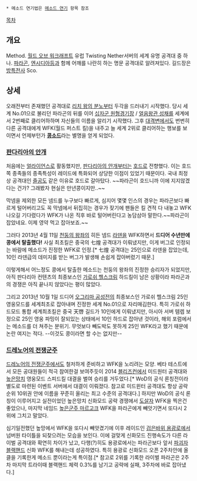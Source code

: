  * 메소드 연기법은 [[메소드 연기]] 항목 참조

[[목차]]
== 개요 ==
Method. [[월드 오브 워크래프트]] 유럽 Twisting Nether서버의 세계 유명 공격대 중 하나. [[파라곤(월드 오브 워크래프트)|파라곤]], [[엔시디아]]등과 함께 어깨를 나란히 하는 명문 공격대로 알려져있다. 길드장은 [[전사(월드 오브 워크래프트)/방어|방특전사]] Sco.

== 상세 ==
오래전부터 존재했던 공격대로 [[리치 왕의 분노]]부터 두각을 드러내기 시작했다. 당시 세계 No.01으로 불리던 파라곤의 뒤를 이어 [[십자군 원형경기장]] / [[얼음왕관 성채]]를 세계에서 2번째로 클리어하하며 자신들의 이름을 알리기 시작했다.  그후 [[대격변]]에서도 번번히 다른 공격대에게 WFK(월드 퍼스트 킬)을 내주고 늘 세계 2위로 클리어하는 행보를 보이면서 언제부턴가 '''[[콩]]소드'''라는 별명을 얻게 되었다.

=== [[판다리아의 안개]] ===
처음에는 [[얼라이언스(워크래프트)|얼라이언스]]로 활동했지만, [[판다리아의 안개]]부터는 [[호드(워크래프트)|호드]]로 전향했다. 이는 호드쪽 종족들의 종족특성이 레이드에 특화되어 상당한 이점이 있었기 때문이다. 국내 최정상 공격대인 [[즐거운 공격대|즐공]]도 같은 이유로 호드로 갈아탔다.  ~~파라곤이 호드니까 이에 지지않겠다는 건가? 그래봤자 현실은 만년콩이지만..~~

막넴을 제외한 모든 넴드를 누구보다 빠르게, 심지어 몇몇 인스의 경우는 파라곤보다 빠르게 털어버리고도 꼭 막넴에서 뒤집히는 경우가 잦기에 팬들은 킬 견적 다 내놓고 WFK 나오길 기다렸다가 WFK가 나온 직후 바로 털어버린다고 농담삼아 말한다.~~파라곤이 잡았네요. 이제 영약 먹고 잡아보죠.~~

그러다 2013년 4월 11일 [[천둥의 왕좌]]의 히든 넴드 [[라덴]]을 WFK하면서 '''드디어 수년만에 콩에서 탈출했다!''' 사실 최초킬은 중국의 七煌 공격대가 이뤄냈지만, 이게 버그로 인정되는 바람에 메소드가 진정한 WFK로 인정.[* 七煌 공격대는 25인으로 라덴을 잡았는데, 10인 라덴급의 데미지를 받는 버그가 발생해 손쉽게 잡아버렸기 때문.]

이렇게해서 어느정도 콩에서 탈출한 메소드는 천둥의 왕좌의 진정한 승리자가 되었지만, 아직 판다리아 컨텐츠의 최종보스인 [[가로쉬 헬스크림]] 하드킬이 남은 상황이라 파라곤과의 경쟁은 아직 끝나지 않았다는 평이 많았다.

그리고 2013년 10월 1일 드디어 [[오그리마 공성전]]의 최종보스인 가로쉬 헬스크림 25인 영웅모드를 세계최초로 잡아내며 진정한 세계 No.01으로 자리매김한다. 특히 가로쉬 하드모드 통합 세계최초킬은 중국 天啓 길드가 10인에게 이뤄냈지만, 아시아 서버 템렙 보정으로 25인 영웅 파밍이 잘되있는 상태에서 10인 하드로 잡아낸 것이라, 해외 포럼에서는 메소드를 더 쳐주는 분위기. 무엇보다 빼도박도 못하게 25인 WFK라고 했기 때문에 논란 여지는 적다. --이것도 콩이라면 할 수는 없지만--

=== [[드레노어의 전쟁군주]] ===
[[드레노어의 전쟁군주]]에서도 철저하게 준비하고 WFK을 노리려는 모양. 베타 테스트에서 모든 공대원들이 적극 참여한걸 보여주듯이 2014 [[블리즈컨]]에서 미드원터 공격대와 [[높은망치]] 영웅모드 스피드킬 대결을 벌여 승리를 거두었다.[* WoD의 공식 론칭전이라 별도로 마련된 이벤트 서버에서 대결이 이뤄졌다. 참고로 미드윈터 공격대도 항상 공략순위 10위권 안에 이름을 꾸준히 올리는 최고 수준의 공격대다.] 하지만 WoD의 공식 론칭이 이루어지고 실전이었던 높은망치 신화모드 공략 경쟁에서 [[도살자(월드 오브 워크래프트)|도살자]] WFK을 찍은건 좋았으나, 마지막 네임드 [[높은군주 마르고크]] WFK을 파라곤에게 빼앗기면서 또다시 2위에 그치고 말았다. 

심기일전했던 높망에서 WFK을 또다시 빼앗겼기에 이후 레이드인 [[검은바위 용광로]]에서 넘버원 타이틀을 되찾으려는 모습을 보인다. 이에 걸맞게 신화모드 진행속도가 다른 라이벌 공격대와 확연히 차이가 났고, 다행(?)히도 용광로에서는 파라곤보다 앞서 [[파괴자 블랙핸드]] 신화 WFK를 해내는데 성공하였다. 특히 용광로 신화모드 오픈 2주차안에 올클을 기록한게 메소드 뿐이라는게 특이점.[* 참고로 2위를 기록한 라이벌 파라곤은 2주차 마지막 트라이때 블랙핸드 체력 0.3%를 남기고 공략에 실패, 3주차에 바로 잡아냈다.]
